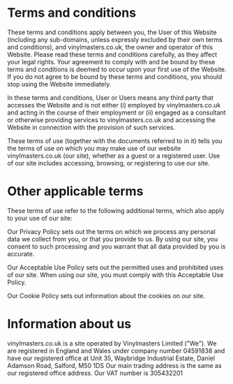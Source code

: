 # Terms and conditions

These terms and conditions apply between you, the User of this Website (including any sub-domains, unless expressly excluded by their own terms and conditions), and vinylmasters.co.uk, the owner and operator of this Website. Please read these terms and conditions carefully, as they affect your legal rights. Your agreement to comply with and be bound by these terms and conditions is deemed to occur upon your first use of the Website. If you do not agree to be bound by these terms and conditions, you should stop using the Website immediately.

In these terms and conditions, User or Users means any third party that accesses the Website and is not either (i) employed by vinylmasters.co.uk and acting in the course of their employment or (ii) engaged as a consultant or otherwise providing services to vinylmasters.co.uk and accessing the Website in connection with the provision of such services.

These terms of use (together with the documents referred to in it) tells you the terms of use on which you may make use of our website vinylmasters.co.uk (our site), whether as a guest or a registered user. Use of our site includes accessing, browsing, or registering to use our site.

# Other applicable terms

These terms of use refer to the following additional terms, which also apply to your use of our site: 

Our Privacy Policy sets out the terms on which we process any personal data we collect from you, or that you provide to us. By using our site, you consent to such processing and you warrant that all data provided by you is accurate. 

Our Acceptable Use Policy sets out the permitted uses and prohibited uses of our site. When using our site, you must comply with this Acceptable Use Policy. 

Our Cookie Policy sets out information about the cookies on our site.

# Information about us

vinylmasters.co.uk is a site operated by Vinylmasters Limited ("We"). We are registered in England and Wales under company number 04591838 and have our registered office at Unit 35, Waybridge Industrial Estate, Daniel Adamson Road, Salford, M50 1DS Our main trading address is the same as our registered office address. Our VAT number is 305432201